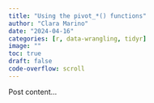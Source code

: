 ```yaml
---
title: "Using the pivot_*() functions"
author: "Clara Marino"
date: "2024-04-16"
categories: [r, data-wrangling, tidyr]
image: ""
toc: true
draft: false
code-overflow: scroll
---
```


Post content...
